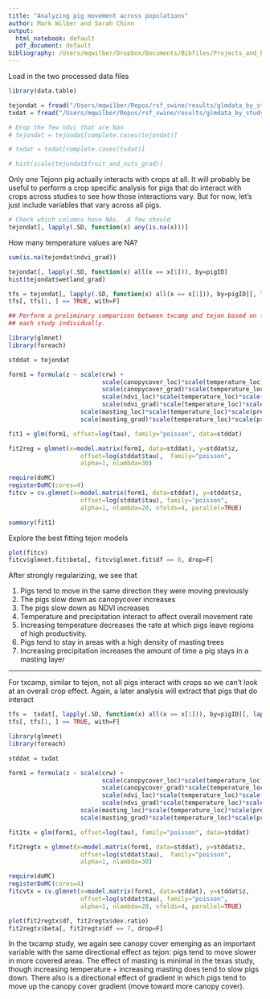 ```yaml
---
title: "Analyzing pig movement across populations"
author: Mark Wilber and Sarah Chinn
output:
  html_notebook: default
  pdf_document: default
bibliography: /Users/mqwilber/Dropbox/Documents/Bibfiles/Projects_and_Permits-feral_swine.bib
---
```


Load in the two processed data files


```r
library(data.table)

tejondat = fread("/Users/mqwilber/Repos/rsf_swine/results/glmdata_by_study/tejon.csv")
txdat = fread("/Users/mqwilber/Repos/rsf_swine/results/glmdata_by_study/txcamp.csv")

# Drop the few ndvi that are Nan
# tejondat = tejondat[complete.cases(tejondat)]

# txdat = txdat[complete.cases(txdat)]

# hist(scale(tejondat$fruit_and_nuts_grad))
```

Only one Tejonn pig actually interacts with crops at all.  It will probably be useful to perform a crop specific analysis for pigs that do interact with crops across 
studies to see how those interactions vary. But for now, let's just include variables that vary across all pigs.

```r
# Check which columns have NAs.  A few should
tejondat[, lapply(.SD, function(x) any(is.na(x)))]
```

How many temperature values are NA?

```r
sum(is.na(tejondat$ndvi_grad))
```

```r
tejondat[, lapply(.SD, function(x) all(x == x[1])), by=pigID]
hist(tejondat$wetland_grad)
```

```r
tfs = tejondat[, lapply(.SD, function(x) all(x == x[1])), by=pigID][, lapply(.SD, function(x) all(x == FALSE))]
tfs[, tfs[1, ] == TRUE, with=F]
```


```r
## Perform a preliminary comparison between txcamp and tejon based on fitting
## each study individually.

library(glmnet)
library(foreach)

stddat = tejondat

form1 = formula(z ~ scale(crw) + 
             			  scale(canopycover_loc)*scale(temperature_loc)*scale(precipitation_loc) +
             			  scale(canopycover_grad)*scale(temperature_loc)*scale(precipitation_loc) +
             			  scale(ndvi_loc)*scale(temperature_loc)*scale(precipitation_loc) +
             			  scale(ndvi_grad)*scale(temperature_loc)*scale(precipitation_loc) + 
                    scale(masting_loc)*scale(temperature_loc)*scale(precipitation_loc) +
                    scale(masting_grad)*scale(temperature_loc)*scale(precipitation_loc))

fit1 = glm(form1, offset=log(tau), family="poisson", data=stddat)

fit2reg = glmnet(x=model.matrix(form1, data=stddat), y=stddat$z, 
                    offset=log(stddat$tau),  family="poisson",
                    alpha=1, nlambda=30)

require(doMC)
registerDoMC(cores=4)
fitcv = cv.glmnet(x=model.matrix(form1, data=stddat), y=stddat$z, 
                    offset=log(stddat$tau), family="poisson",
                    alpha=1, nlambda=20, nfolds=4, parallel=TRUE)

summary(fit1)
```

Explore the best fitting tejon models

```r
plot(fitcv)
fitcv$glmnet.fit$beta[, fitcv$glmnet.fit$df == 8, drop=F]
```

After strongly regularizing, we see that

1. Pigs tend to move in the same direction they were moving previously
2. The pigs slow down as canopycover increases
3. The pigs slow down as NDVI increases
4. Temperature and precipitation interact to affect overall movement rate
5. Increasing temperature decreases the rate at which pigs leave regions of high productivity.
6. Pigs tend to stay in areas with a high density of masting trees
7. Increasing precipitation increases the amount of time a pig stays in a masting layer 


---

For txcamp, similar to tejon, not all pigs interact with crops so we can't look at an overall crop effect.  Again, a later analysis will extract that pigs that 
do interact

```r
tfs =  txdat[, lapply(.SD, function(x) all(x == x[1])), by=pigID][, lapply(.SD, function(x) all(x == FALSE))]
tfs[, tfs[1, ] == TRUE, with=F]
```

```r
library(glmnet)
library(foreach)

stddat = txdat

form1 = formula(z ~ scale(crw) + 
             			  scale(canopycover_loc)*scale(temperature_loc)*scale(precipitation_loc) +
             			  scale(canopycover_grad)*scale(temperature_loc)*scale(precipitation_loc) +
             			  scale(ndvi_loc)*scale(temperature_loc)*scale(precipitation_loc) +
             			  scale(ndvi_grad)*scale(temperature_loc)*scale(precipitation_loc) + 
                    scale(masting_loc)*scale(temperature_loc)*scale(precipitation_loc) +
                    scale(masting_grad)*scale(temperature_loc)*scale(precipitation_loc))

fit1tx = glm(form1, offset=log(tau), family="poisson", data=stddat)

fit2regtx = glmnet(x=model.matrix(form1, data=stddat), y=stddat$z, 
                    offset=log(stddat$tau),  family="poisson",
                    alpha=1, nlambda=30)

require(doMC)
registerDoMC(cores=4)
fitcvtx = cv.glmnet(x=model.matrix(form1, data=stddat), y=stddat$z, 
                    offset=log(stddat$tau), family="poisson",
                    alpha=1, nlambda=20, nfolds=4, parallel=TRUE)

```

```r
plot(fit2regtx$df, fit2regtx$dev.ratio)
fit2regtx$beta[, fit2regtx$df == 7, drop=F]
```

In the txcamp study, we again see canopy cover emerging as an important variable with the same directional effect as tejon: pigs tend to move slower in more covered areas. The effect of masting is minimal in the texas study, though increasing temperature + increasing masting does tend to slow pigs down.  There also is a directional effect of gradient in which pigs tend to move up the canopy cover gradient (move toward more canopy cover).
